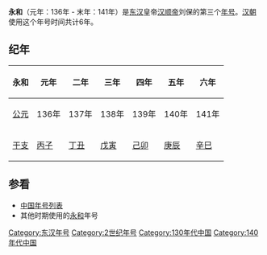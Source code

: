 {{Eranamebox|年号= 永和
|起讫时间= 136年-141年
|政权= [[东汉|东汉]]
|帝王= [[汉顺帝|汉顺帝]]刘保
|历时= 6年
|timeline= <timeline>
ImageSize  = width:200 height:50
PlotArea   = width:180 height:30 left:10 bottom:20
TimeAxis   = orientation:horizontal
DateFormat = yyyy
Period     = from:25 till:220
AlignBars  = early
ScaleMajor = increment:195 start:25
Colors =
  id:canvas value:rgb(1,1,0.85)
BackgroundColors = canvas:canvas
PlotData =
  width:15 color:black
  bar:era from:start till:end
  bar:era from:125 till:144 color:red
  bar:era from:136 till:141 color:yellow
</timeline>
|说明= 永和在东汉及汉顺帝时期的位置
}}
'''永和'''（元年：136年 - 末年：141年）是[[东汉|东汉]]皇帝[[汉顺帝|汉顺帝]]刘保的第三个[[年号|年号]]。[[汉朝|汉朝]]使用这个年号时间共计6年。

==纪年==
{| class="wikitable" 
|-
!永和!!元年!!二年!!三年!!四年!!五年!!六年
|-
![[公元|公元]]
|136年||137年||138年||139年||140年||141年
|-
![[干支|干支]]
|[[丙子|丙子]]||[[丁丑|丁丑]]||[[戊寅|戊寅]]||[[己卯|己卯]]||[[庚辰|庚辰]]||[[辛巳|辛巳]]
|}

==参看==
*[[中国年号列表|中国年号列表]]
*其他时期使用的[[永和|永和]]年号
{{年号|[[阳嘉|阳嘉]]|[[中国年号列表|中国年号]]|[[汉安|汉安]]}}
{{漢朝年號}}

[[Category:东汉年号|Category:东汉年号]]
[[Category:2世纪年号|Category:2世纪年号]]
[[Category:130年代中国|Category:130年代中国]]
[[Category:140年代中国|Category:140年代中国]]